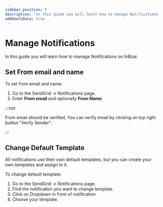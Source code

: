 ```yaml
---
sidebar_position: 9
description: 'In this guide you will learn how to manage Notifications on InBzar.'
addHowToData: true
---
```


# Manage Notifications

In this guide you will learn how to manage Notifications on InBzar.

## Set From email and name

To set from email and name:

1. Go to the SendGrid → Notifications page.
2. Enter **From email** and optionally **From Name**.

:::not

From email should be verified, You can verify email by clicking on top right button "Verify Sender".

:::

## Change Default Template

All notifications use their own default templates, but you can create your own templates and assign to it.

To change default template:

1. Go to the SendGrid → Notifications page.
2. Find the notification you want to change template.
3. Click on Dropdown in front of notification.
4. Choose your template.